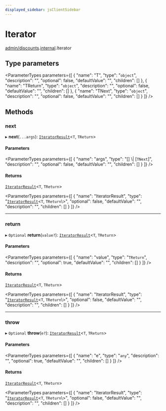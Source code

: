 ```yaml
---
displayed_sidebar: jsClientSidebar
---
```



# Iterator

[admin/discounts](../../modules/admin_discounts.mdx).[internal](../../admin_discounts/modules/admin_discounts.internal.mdx).Iterator

## Type parameters

<ParameterTypes parameters={[
  {
    "name": "T",
    "type": "`object`",
    "description": "",
    "optional": false,
    "defaultValue": "",
    "children": []
  },
  {
    "name": "TReturn",
    "type": "`object`",
    "description": "",
    "optional": false,
    "defaultValue": "",
    "children": []
  },
  {
    "name": "TNext",
    "type": "`object`",
    "description": "",
    "optional": false,
    "defaultValue": "",
    "children": []
  }
]} />

## Methods

### next

▸ **next**(`...args`): [`IteratorResult`](../../admin_discounts/modules/admin_discounts.internal.mdx#iteratorresult)<`T`, `TReturn`\>

#### Parameters

<ParameterTypes parameters={[
  {
    "name": "args",
    "type": "[] \\| [`TNext`]",
    "description": "",
    "optional": false,
    "defaultValue": "",
    "children": []
  }
]} />

#### Returns

[`IteratorResult`](../../admin_discounts/modules/admin_discounts.internal.mdx#iteratorresult)<`T`, `TReturn`\>

<ParameterTypes parameters={[
  {
    "name": "IteratorResult",
    "type": "[`IteratorResult`](../../admin_discounts/modules/admin_discounts.internal.mdx#iteratorresult)<`T`, `TReturn`\\>",
    "optional": false,
    "defaultValue": "",
    "description": "",
    "children": []
  }
]} />

___

### return

▸ `Optional` **return**(`value?`): [`IteratorResult`](../../admin_discounts/modules/admin_discounts.internal.mdx#iteratorresult)<`T`, `TReturn`\>

#### Parameters

<ParameterTypes parameters={[
  {
    "name": "value",
    "type": "`TReturn`",
    "description": "",
    "optional": true,
    "defaultValue": "",
    "children": []
  }
]} />

#### Returns

[`IteratorResult`](../../admin_discounts/modules/admin_discounts.internal.mdx#iteratorresult)<`T`, `TReturn`\>

<ParameterTypes parameters={[
  {
    "name": "IteratorResult",
    "type": "[`IteratorResult`](../../admin_discounts/modules/admin_discounts.internal.mdx#iteratorresult)<`T`, `TReturn`\\>",
    "optional": false,
    "defaultValue": "",
    "description": "",
    "children": []
  }
]} />

___

### throw

▸ `Optional` **throw**(`e?`): [`IteratorResult`](../../admin_discounts/modules/admin_discounts.internal.mdx#iteratorresult)<`T`, `TReturn`\>

#### Parameters

<ParameterTypes parameters={[
  {
    "name": "e",
    "type": "`any`",
    "description": "",
    "optional": true,
    "defaultValue": "",
    "children": []
  }
]} />

#### Returns

[`IteratorResult`](../../admin_discounts/modules/admin_discounts.internal.mdx#iteratorresult)<`T`, `TReturn`\>

<ParameterTypes parameters={[
  {
    "name": "IteratorResult",
    "type": "[`IteratorResult`](../../admin_discounts/modules/admin_discounts.internal.mdx#iteratorresult)<`T`, `TReturn`\\>",
    "optional": false,
    "defaultValue": "",
    "description": "",
    "children": []
  }
]} />
